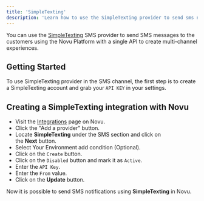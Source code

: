 ```yaml
---
title: 'SimpleTexting'
description: 'Learn how to use the SimpleTexting provider to send sms notifications using Novu'
---
```


You can use the [SimpleTexting](https://simpletexting.com/) SMS provider to send SMS messages to the customers using the Novu Platform with a single API to create multi-channel experiences.

## Getting Started

To use SimpleTexting provider in the SMS channel, the first step is to create a SimpleTexting account and grab your `API KEY` in your settings.

## Creating a SimpleTexting integration with Novu

- Visit the [Integrations](https://dashboard.novu.co/integrations?utm_campaign=docs-sms-simpletexting) page on Novu.
- Click the "Add a provider" button.
- Locate **SimpleTexting** under the SMS section and click on the **Next** button.
- Select Your Environment add condition (Optional).
- Click on the `Create` button.
- Click on the `Disabled` button and mark it as `Active`.
- Enter the `API Key`.
- Enter the `From` value.
- Click on the **Update** button.

Now it is possible to send SMS notifications using **SimpleTexting** in Novu.
